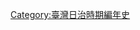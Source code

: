 {{commonscat|1921 in Taiwan}}
{{year in country category|1|9|2|1|台灣|亞洲|日本|}}

[[Category:臺灣日治時期編年史|Category:臺灣日治時期編年史]]